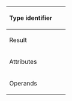 ==={{{name}}}===

{|
|-
! style="text-align:left; padding-right: 20px; vertical-align:top;" | Type&nbsp;identifier
| style="vertical-align:top;" | <code>{{{type}}}</code>
|-
! style="text-align:left; padding-right: 20px; vertical-align:top;" | Result
| style="vertical-align:top;" |
{{{result}}}
|-
! style="text-align:left; padding-right: 20px; vertical-align:top;" | Attributes
| style="vertical-align:top;" |
{{{attributes}}}
|-
! style="text-align:left; padding-right: 20px; vertical-align:top;" | Operands
| style="vertical-align:top;" |
{{{operands}}}
|}